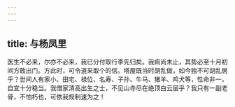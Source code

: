 ```yaml
---
---
---
```

title: 与杨凤里
---

医生不必来，尔亦不必来，我已分付取行李先归矣。我痢尚未止，其势必至十月初间方敢出门。方此时，可令道来取个的信。塔屋既当时胡乱做，如今独不可胡乱居乎？世间人有家小、田宅、禄位、名寿、子孙、牛马、猪羊、鸡犬等，性命非一，自宜十分稳当。我僧家清高出生之士，不见山寺尽在绝顶白云层乎？我只有一副老骨，不怕朽也，可依我规制速为之！